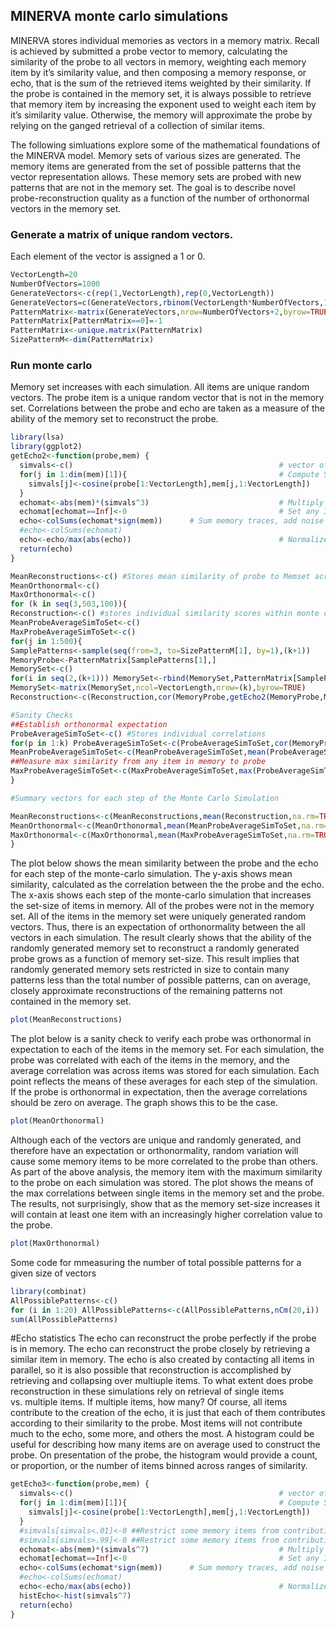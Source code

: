 MINERVA monte carlo simulations
---------------------

MINERVA stores individual memories as vectors in a memory matrix. Recall is achieved by submitted a probe vector to memory, calculating the similarity of the probe to all vectors in memory, weighting each memory item by it's similarity value, and then composing a memory response, or echo, that is the sum of the retrieved items weighted by their similarity. If the probe is contained in the memory set, it is always possible to retrieve that memory item by increasing the exponent used to weight each item by it's similarity value. Otherwise, the memory will approximate the probe by relying on the ganged retrieval of a collection of similar items. 

The following simluations explore some of the mathematical foundations of the MINERVA model. Memory sets of various sizes are generated. The memory items are generated from the set of possible patterns that the vector representation allows. These memory sets are probed with new patterns that are not in the memory set. The goal is to describe novel probe-reconstruction quality as a function of the number of orthonormal vectors in the memory set. 

### Generate a matrix of unique random vectors.

Each element of the vector is assigned a 1 or 0.

```r
VectorLength=20
NumberOfVectors=1000
GenerateVectors<-c(rep(1,VectorLength),rep(0,VectorLength))
GenerateVectors=c(GenerateVectors,rbinom(VectorLength*NumberOfVectors,1,.5))
PatternMatrix<-matrix(GenerateVectors,nrow=NumberOfVectors+2,byrow=TRUE)
PatternMatrix[PatternMatrix==0]=-1
PatternMatrix<-unique.matrix(PatternMatrix)
SizePatternM<-dim(PatternMatrix)
```

### Run monte carlo

Memory set increases with each simulation. All items are unique random vectors. The probe item is a unique random vector that is not in the memory set. Correlations between the probe and echo are taken as a measure of the ability of the memory set to reconstruct the probe.


```r
library(lsa)
library(ggplot2)
getEcho2<-function(probe,mem) {
  simvals<-c()                                              # vector of similarities between probe and memory traces
  for(j in 1:dim(mem)[1]){                                  # Compute Similarities
    simvals[j]<-cosine(probe[1:VectorLength],mem[j,1:VectorLength])
  }
  echomat<-abs(mem)*(simvals^3)                             # Multiply memory traces by activation value
  echomat[echomat==Inf]<-0                                  # Set any Inf numbers to zero
  echo<-colSums(echomat*sign(mem))      # Sum memory traces, add noise
  #echo<-colSums(echomat)
  echo<-echo/max(abs(echo))                                 # Normalize Echo
  return(echo)
}
```
```r
MeanReconstructions<-c() #Stores mean similarity of probe to Memset across monte carlo simulation
MeanOrthonormal<-c()
MaxOrthonormal<-c()
for (k in seq(3,503,100)){
Reconstruction<-c() #stores individual similarity scores within monte carlo simulation
MeanProbeAverageSimToSet<-c()
MaxProbeAverageSimToSet<-c()
for(j in 1:500){
SamplePatterns<-sample(seq(from=3, to=SizePatternM[1], by=1),(k+1))
MemoryProbe<-PatternMatrix[SamplePatterns[1],]
MemorySet<-c()
for(i in seq(2,(k+1))) MemorySet<-rbind(MemorySet,PatternMatrix[SamplePatterns[i],])
MemorySet<-matrix(MemorySet,ncol=VectorLength,nrow=(k),byrow=TRUE)
Reconstruction<-c(Reconstruction,cor(MemoryProbe,getEcho2(MemoryProbe,MemorySet)))

#Sanity Checks
##Establish orthonormal expectation
ProbeAverageSimToSet<-c() #Stores individual correlations
for(p in 1:k) ProbeAverageSimToSet<-c(ProbeAverageSimToSet,cor(MemoryProbe,MemorySet[p,]))
MeanProbeAverageSimToSet<-c(MeanProbeAverageSimToSet,mean(ProbeAverageSimToSet))
##Measure max similarity from any item in memory to probe
MaxProbeAverageSimToSet<-c(MaxProbeAverageSimToSet,max(ProbeAverageSimToSet))
}

#Summary vectors for each step of the Monte Carlo Simulation

MeanReconstructions<-c(MeanReconstructions,mean(Reconstruction,na.rm=TRUE))
MeanOrthonormal<-c(MeanOrthonormal,mean(MeanProbeAverageSimToSet,na.rm=TRUE))
MaxOrthonormal<-c(MaxOrthonormal,mean(MaxProbeAverageSimToSet,na.rm=TRUE))
}
```
The plot below shows the mean similarity between the probe and the echo for each step of the monte-carlo simulation. The y-axis shows mean similarity, calculated as the correlation between the the probe and the echo. The x-axis shows each step of the monte-carlo simulation that increases the set-size of items in memory. All of the probes were not in the memory set. All of the items in the memory set were uniquely generated random vectors. Thus, there is an expectation of orthonormality between the all vectors in each simulation. The result clearly shows that the ability of the randomly generated memory set to reconstruct a randomly generated probe grows as a function of memory set-size. This result implies that randomly generated memory sets restricted in size to contain many patterns less than the total number of possible patterns, can on average, closely approximate reconstructions of the remaining patterns not contained in the memory set.
```r
plot(MeanReconstructions)
```
The plot below is a sanity check to verify each probe was orthonormal in expectation to each of the items in the memory set. For each simulation, the probe was correlated with each of the items in the memory, and the average correlation was across items was stored for each simulation. Each point reflects the means of these averages for each step of the simulation. If the probe is orthonormal in expectation, then the average correlations should be zero on average. The graph shows this to be the case.
```r
plot(MeanOrthonormal)
```
Although each of the vectors are unique and randomly generated, and therefore have an expectation or orthonormality, random variation will cause some memory items to be more correlated to the probe than others. As part of the above analysis, the memory item with the maximum similarity to the probe on each simulation was stored. The plot shows the means of the max correlations between single items in the memory set and the probe. The results, not surprisingly, show that as the memory set-size increases it will contain at least one item with an increasingly higher correlation value to the probe.
```r
plot(MaxOrthonormal)
```

Some code for mmeasuring the number of total possible patterns for a given size of vectors
```r
library(combinat)
AllPossiblePatterns<-c()
for (i in 1:20) AllPossiblePatterns<-c(AllPossiblePatterns,nCm(20,i))
sum(AllPossiblePatterns)
```


#Echo statistics
The echo can reconstruct the probe perfectly if the probe is in memory. The echo can reconstruct the probe closely by retrieving a similar item in memory. The echo is also created by contacting all items in parallel, so it is also possible that reconstruction is accomplished by retrieving and collapsing over multiuple items. To what extent does probe reconstruction in these simulations rely on retrieval of single items vs. multiple items. If multiple items, how many? Of course, all items contribute to the creation of the echo, it is just that each of them contributes according to their similarity to the probe. Most items will not contribute much to the echo, some more, and others the most. A histogram could be useful for describing how many items are on average used to construct the probe. On presentation of the probe, the histogram would provide a count, or proportion, or the number of items binned across ranges of similarity.

```r
getEcho3<-function(probe,mem) {
  simvals<-c()                                              # vector of similarities between probe and memory traces
  for(j in 1:dim(mem)[1]){                                  # Compute Similarities
    simvals[j]<-cosine(probe[1:VectorLength],mem[j,1:VectorLength])
  }
  #simvals[simvals<.01]<-0 ##Restrict some memory items from contributing
  #simvals[simvals>.99]<-0 ##Restrict some memory items from contributing
  echomat<-abs(mem)*(simvals^7)                             # Multiply memory traces by activation value
  echomat[echomat==Inf]<-0                                  # Set any Inf numbers to zero
  echo<-colSums(echomat*sign(mem))      # Sum memory traces, add noise
  #echo<-colSums(echomat)
  echo<-echo/max(abs(echo))                                 # Normalize Echo
  histEcho<-hist(simvals^7)
  return(echo)
}
```


